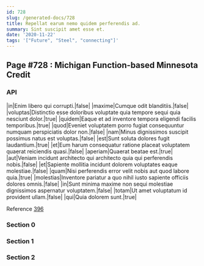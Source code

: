 ```yaml
---
id: 728
slug: /generated-docs/728
title: Repellat earum nemo quidem perferendis ad.
summary: Sint suscipit amet esse et.
date: '2020-11-22'
tags: '["Future", "Steel", "connecting"]'
---
```

## Page #728 : Michigan Function-based Minnesota Credit
<Partial />

### API

|in|Enim libero qui corrupti.|false|
|maxime|Cumque odit blanditiis.|false|
|voluptas|Distinctio esse doloribus voluptate quia tempore sequi quia nesciunt dolor.|true|
|quidem|Eaque et ad inventore tempora eligendi facilis temporibus.|true|
|quod|Eveniet voluptatem porro fugiat consequuntur numquam perspiciatis dolor non.|false|
|nam|Minus dignissimos suscipit possimus natus est voluptas.|false|
|est|Sunt soluta dolores fugit laudantium.|true|
|et|Eum harum consequatur ratione placeat voluptatem quaerat reiciendis quasi.|false|
|aperiam|Quaerat beatae est.|true|
|aut|Veniam incidunt architecto qui architecto quia qui perferendis nobis.|false|
|et|Sapiente mollitia incidunt dolorem voluptates eaque molestiae.|false|
|quam|Nisi perferendis error velit nobis aut quod labore quia.|true|
|molestias|Inventore pariatur a quo nihil iusto sapiente officiis dolores omnis.|false|
|in|Sunt minima maxime non sequi molestiae dignissimos aspernatur voluptatem.|false|
|totam|Ut amet voluptatum id provident ullam.|false|
|qui|Quia dolorem sunt.|true|

Reference [396](/generated-docs/396)


### Section 0

### Section 1

### Section 2

